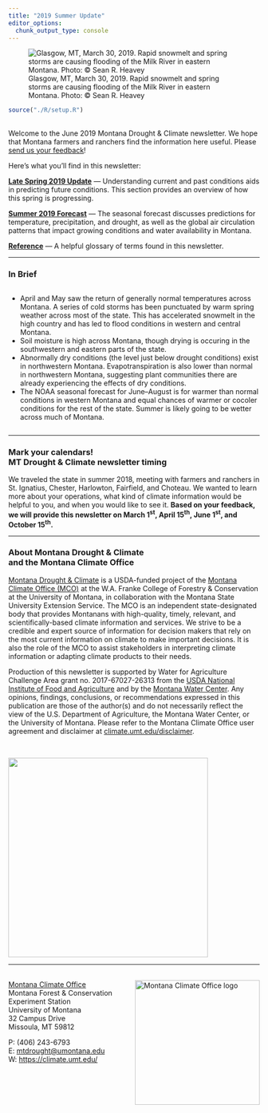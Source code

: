 ```yaml
---
title: "2019 Summer Update"
editor_options: 
  chunk_output_type: console
---
```


![Glasgow, MT, March 30, 2019. Rapid snowmelt and spring storms are causing flooding of the Milk River in eastern Montana. Photo: © Sean R. Heavey](./img/Sean_Heavey_Glasgow.jpg)

```r
source("./R/setup.R")
```

## {-}

Welcome to the June 2019 Montana Drought & Climate newsletter. We hope that Montana farmers and ranchers find the information here useful. Please [send us your feedback](mailto:mtdrought@umontana.edu)!

Here's what you'll find in this newsletter:

[**Late Spring 2019 Update**](./review.html) --- Understanding current and past conditions aids in predicting future conditions. This section provides an overview of how this spring is progressing.

[**Summer 2019 Forecast**](./forecast.html) --- The seasonal forecast discusses predictions for temperature, precipitation, and drought, as well as the global air circulation patterns that impact growing conditions and water availability in Montana.

[**Reference**](./reference.html) --- A helpful glossary of terms found in this newsletter.

-----

### In Brief {-}

<div style="-webkit-columns: 2 300px;-moz-columns: 2 300px;columns: 2 300px;">
* April and May saw the return of generally normal temperatures across Montana. A series of cold storms has been punctuated by warm spring weather across most of the state. This has accelerated snowmelt in the high country and has led to flood conditions in western and central Montana.
* Soil moisture is high across Montana, though drying is occuring in the southwestern and eastern parts of the state.
* Abnormally dry conditions (the level just below drought conditions) exist in northwestern Montana. Evapotranspiration is also lower than normal in northwestern Montana, suggesting plant communities there are already experiencing the effects of dry conditions.
* The NOAA seasonal forecast for June--August is for warmer than normal conditions in western Montana and equal chances of warmer or cocoler conditions for the rest of the state. Summer is likely going to be wetter across much of Montana.
</div>

-----

### Mark your calendars!<br>MT Drought & Climate newsletter timing {-}
We traveled the state in summer 2018, meeting with farmers and ranchers in St. Ignatius, Chester, Harlowton, Fairfield, and Choteau. We wanted to learn more about your operations, what kind of climate information would be helpful to you, and when you would like to see it. **Based on your feedback, we will provide this newsletter on March 1^st^, April 15^th^, June 1^st^, and October 15^th^.**

-----

### About **Montana Drought & Climate**<br>and the **Montana Climate Office** {-}
[Montana Drought & Climate](https://climate.umt.edu/mtdrought/) is a USDA-funded project of the [Montana Climate Office (MCO)](https://climate.umt.edu/) at the W.A. Franke College of Forestry & Conservation at the University of Montana, in collaboration with the Montana State University Extension Service. The MCO is an independent state-designated body that provides Montanans with high-quality, timely, relevant, and scientifically-based climate information and services. We strive to be a credible and expert source of information for decision makers that rely on the most current information on climate to make important decisions. It is also the role of the MCO to assist stakeholders in interpreting climate information or adapting climate products to their needs.

Production of this newsletter is supported by Water for Agriculture Challenge Area grant no. 2017-67027-26313 from the [USDA National Institute of Food and Agriculture](https://nifa.usda.gov/) and by the [Montana Water Center](https://www.montanawatercenter.org/). Any opinions, findings, conclusions, or recommendations expressed in this publication are those of the author(s) and do not necessarily reflect the view of the U.S. Department of Agriculture, the Montana Water Center, or the University of Montana. Please refer to the Montana Climate Office user agreement and disclaimer at [climate.umt.edu/disclaimer](https://climate.umt.edu/disclaimer/).

<br>
<div style="text-align: left;">
![](./img/NIFA_logo.jpg){style="width:400px;"}
</div>

-----

<br>
<a href="https://climate.umt.edu/" target="_blank">
  <img src="./img/MCO_logo.svg" alt="Montana Climate Office logo" style="width:250px;float:right;">
</a>
[Montana Climate Office](https://climate.umt.edu/)<br>
Montana Forest & Conservation Experiment Station<br>
University of Montana<br>
32 Campus Drive<br>
Missoula, MT 59812<br>

P: (406) 243-6793<br>
E: [mtdrought@umontana.edu](mailto:mtdrought@umontana.edu)<br>
W: [https://climate.umt.edu/](https://climate.umt.edu/)
